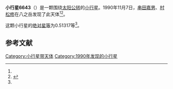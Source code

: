 {{Infobox planet
| bgcolour = #FFFFC0
| name = 6643 Morikubo
| symbol = 
| image = 
| caption = 
| discovery = yes
| discovery_ref = 
| discoverer = [[串田嘉男|串田嘉男]]、[[村松修|村松修]]
| discovery_site = [[八之岳|八之岳]] 
| discovered = 1990年11月7日
| designations = yes
| mp_name = 
| named_after = 
| alt_names = 1990 VZ/ 1979 VK3 / 1979 YE2 / 1990 UO13
| mp_category = [[主带小行星|主带小行星]]
| orbit_ref = <ref name="a">[http://ssd.jpl.nasa.gov/sbdb.cgi?sstr=6643 6643 Morikubo] {{Wayback|url=http://ssd.jpl.nasa.gov/sbdb.cgi?sstr=6643 |date=20140925065049 }}，小行星數據庫瀏覽器（JPL Small-Body Database Browser）－[[美国国家航空航天局|美国国家航空航天局]]喷气推进实验室</ref>
| epoch = 2456400.5 (2013年4月18日更新)
| aphelion = {{convert|3.9344122|AU|km|3|abbr=on|lk=out}}
| perihelion = {{convert|2.2711282|AU|km|3|abbr=on}}
| semimajor = {{convert|3.1027702|AU|km|3|abbr=on}}
| eccentricity = 0.2680321
| period = 1996.286464 [[日|日]]<br />5.47[[儒略年|儒略年]]
| avg_speed = 
| inclination = 2.84541
| asc_node = 42.51459
| mean_anomaly = 
| arg_peri = 0.51317
| satellites = 
| physical_characteristics = yes
| dimensions = 
| mass = 
| density = 
| surface_grav = 
| escape_velocity = 
| sidereal_day = 
| axial_tilt = 
| pole_ecliptic_lat = 
| pole_ecliptic_lon = 
| albedo = 
| temperatures= 
| temp_name1 = 
| mean_temp_1 = 
| max_temp_1 = 
| temp_name2 = 
| max_temp_2 = 
| spectral_type = 
| abs_magnitude = 0.51317
}}

'''小行星6643'''（{{lang-en|6643 Morikubo}}）是一颗围绕[[太阳|太阳]][[公转|公转]]的[[小行星|小行星]]。1990年11月7日，[[串田嘉男|串田嘉男]]、[[村松修|村松修]]在八之岳发现了此天体<ref name="a" /><ref>{{cite news|title=小行星列表|url=http://cfa-www.harvard.edu/iau/lists/NumberedMPs.txt|accessdate=2013-07-08|newspaper=哈佛大学|archive-date=2008-05-17|archive-url=https://web.archive.org/web/20080517010638/http://cfa-www.harvard.edu/iau/lists/NumberedMPs.txt|dead-url=no}}</ref>。

这颗小行星的[[绝对星等|绝对星等]]为0.51317等<ref name="a" />。

==参考文献==
{{reflist}}
{{Minor Planet Number|[[小行星6642|小行星6642]]|[[小行星6644|小行星6644]]}}

{{小天体}}

[[Category:小行星带天体|Category:小行星带天体]]
[[Category:1990年发现的小行星|Category:1990年发现的小行星]]

{{asteroid-stub}}